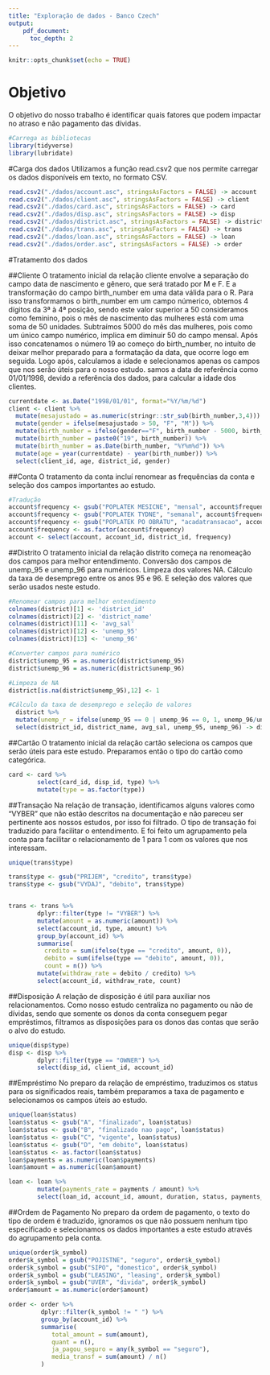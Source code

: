 ```yaml
---
title: "Exploração de dados - Banco Czech"
output:
    pdf_document:
      toc_depth: 2
---
```


```r
knitr::opts_chunk$set(echo = TRUE)
```
\newpage
\tableofcontents
\newpage

# Objetivo
O objetivo do nosso trabalho é identificar quais fatores que podem impactar no atraso e não pagamento das dívidas.

```r

#Carrega as bibliotecas
library(tidyverse)
library(lubridate)

```

#Carga dos dados
Utilizamos a função read.csv2 que nos permite carregar os dados disponíveis em texto, no formato CSV.

```r
read.csv2("./dados/account.asc", stringsAsFactors = FALSE) -> account
read.csv2("./dados/client.asc", stringsAsFactors = FALSE) -> client
read.csv2("./dados/card.asc", stringsAsFactors = FALSE) -> card
read.csv2("./dados/disp.asc", stringsAsFactors = FALSE) -> disp
read.csv2("./dados/district.asc", stringsAsFactors = FALSE) -> district
read.csv2("./dados/trans.asc", stringsAsFactors = FALSE) -> trans
read.csv2("./dados/loan.asc", stringsAsFactors = FALSE) -> loan
read.csv2("./dados/order.asc", stringsAsFactors = FALSE) -> order

```

#Tratamento dos dados

##Cliente
O tratamento inicial da relação cliente envolve a separação do campo data de nascimento e gênero, que será tratado por M e F. E a transformação do campo birth_number em uma data válida para o R. Para isso transformamos o birth_number em um campo númerico, obtemos 4 dígitos da 3ª à 4ª posição, sendo este valor superior a 50 consideramos como feminino, pois o mês de nascimento das mulheres está com uma soma de 50 unidades. Subtraímos 5000 do mês das mulheres, pois como um único campo numérico, implica em diminuir 50 do campo mensal. Após isso concatenamos o número 19 ao começo do birth_number, no intuíto de deixar melhor preparado para a formatação da data, que ocorre logo em seguida. Logo após, calculamos a idade e selecionamos apenas os campos que nos serão úteis para o nosso estudo.
samos a data de referência como 01/01/1998, devido a referência dos dados, para calcular a idade dos clientes.
```r
currentdate <- as.Date("1998/01/01", format="%Y/%m/%d")
client <- client %>%
  mutate(mesajustado = as.numeric(stringr::str_sub(birth_number,3,4))) %>%
  mutate(gender = ifelse(mesajustado > 50, "F", "M")) %>%
  mutate(birth_number = ifelse(gender=="F", birth_number - 5000, birth_number)) %>%
  mutate(birth_number = paste0("19", birth_number)) %>%
  mutate(birth_number = as.Date(birth_number, "%Y%m%d")) %>%
  mutate(age = year(currentdate) - year(birth_number)) %>%
  select(client_id, age, district_id, gender)

```

##Conta
O tratamento da conta incluí renomear as frequências da conta e seleção dos campos importantes ao estudo.
```r
#Tradução
account$frequency <- gsub("POPLATEK MESICNE", "mensal", account$frequency)
account$frequency <- gsub("POPLATEK TYDNE", "semanal", account$frequency)
account$frequency <- gsub("POPLATEK PO OBRATU", "acadatransacao", account$frequency)
account$frequency <- as.factor(account$frequency)
account <- select(account, account_id, district_id, frequency)
```

##Distrito
O tratamento inicial da relação distrito começa na renomeação dos campos para melhor entendimento. Conversão dos campos de unemp_95 e unemp_96 para numéricos. Limpeza dos valores NA. Cálculo da taxa de desemprego entre os anos 95 e 96. E seleção dos valores que serão usados neste estudo.
```r
#Renomear campos para melhor entendimento
colnames(district)[1] <- 'district_id'
colnames(district)[2] <- 'district_name'
colnames(district)[11] <- 'avg_sal'
colnames(district)[12] <- 'unemp_95'
colnames(district)[13] <- 'unemp_96'

#Converter campos para numérico
district$unemp_95 = as.numeric(district$unemp_95)
district$unemp_96 = as.numeric(district$unemp_96)

#Limpeza de NA
district[is.na(district$unemp_95),12] <- 1

#Cálculo da taxa de desemprego e seleção de valores
  district %>%
  mutate(unemp_r = ifelse(unemp_95 == 0 | unemp_96 == 0, 1, unemp_96/unemp_95)) %>%
  select(district_id, district_name, avg_sal, unemp_95, unemp_96) -> district
```

##Cartão
O tratamento inicial da relação cartão seleciona os campos que serão úteis para este estudo. Preparamos então o tipo do cartão como categórica.
```r
card <- card %>%
        select(card_id, disp_id, type) %>%
        mutate(type = as.factor(type))
```

##Transação
Na relação de transação, identificamos alguns valores como "VYBER" que não estão descritos na documentação e não pareceu ser pertinente aos nossos estudos, por isso foi filtrado. O tipo de transação foi traduzido para facilitar o entendimento. E foi feito um agrupamento pela conta para facilitar o relacionamento de 1 para 1 com os valores que nos interessam. 
```r
unique(trans$type)

trans$type <- gsub("PRIJEM", "credito", trans$type)
trans$type <- gsub("VYDAJ", "debito", trans$type)


trans <- trans %>%
        dplyr::filter(type != "VYBER") %>%
        mutate(amount = as.numeric(amount)) %>%
        select(account_id, type, amount) %>%
        group_by(account_id) %>%
        summarise(
          credito = sum(ifelse(type == "credito", amount, 0)),
          debito = sum(ifelse(type == "debito", amount, 0)),
          count = n()) %>%
        mutate(withdraw_rate = debito / credito) %>%
        select(account_id, withdraw_rate, count)
```

##Disposição
A relação de disposição é útil para auxiliar nos relacionamentos. Como nosso estudo centraliza no pagamento ou não de dívidas, sendo que somente os donos da conta conseguem pegar empréstimos, filtramos as disposições para os donos das contas que serão o alvo do estudo.
```r
unique(disp$type)
disp <- disp %>%
        dplyr::filter(type == "OWNER") %>%
        select(disp_id, client_id, account_id)
```


##Empréstimo
No preparo da relação de empréstimo, traduzimos os status para os significados reais, também preparamos a taxa de pagamento e selecionamos os campos úteis ao estudo.
```r
unique(loan$status)
loan$status <- gsub("A", "finalizado", loan$status)
loan$status <- gsub("B", "finalizado nao pago", loan$status)
loan$status <- gsub("C", "vigente", loan$status)
loan$status <- gsub("D", "em debito", loan$status)
loan$status <- as.factor(loan$status)
loan$payments = as.numeric(loan$payments)
loan$amount = as.numeric(loan$amount)

loan <- loan %>%
        mutate(payments_rate = payments / amount) %>%
        select(loan_id, account_id, amount, duration, status, payments_rate)
```

##Ordem de Pagamento
No preparo da ordem de pagamento, o texto do tipo de ordem é traduzido, ignoramos os que não possuem nenhum tipo especificado e selecionamos os dados importantes a este estudo através do agrupamento pela conta.
```r
unique(order$k_symbol)
order$k_symbol = gsub("POJISTNE", "seguro", order$k_symbol)
order$k_symbol = gsub("SIPO", "domestico", order$k_symbol)
order$k_symbol = gsub("LEASING", "leasing", order$k_symbol)
order$k_symbol = gsub("UVER", "divida", order$k_symbol)
order$amount = as.numeric(order$amount)

order <- order %>%
         dplyr::filter(k_symbol != " ") %>%
         group_by(account_id) %>%
         summarise(
            total_amount = sum(amount),
            quant = n(),
            ja_pagou_seguro = any(k_symbol == "seguro"),
            media_transf = sum(amount) / n()
         )
```







